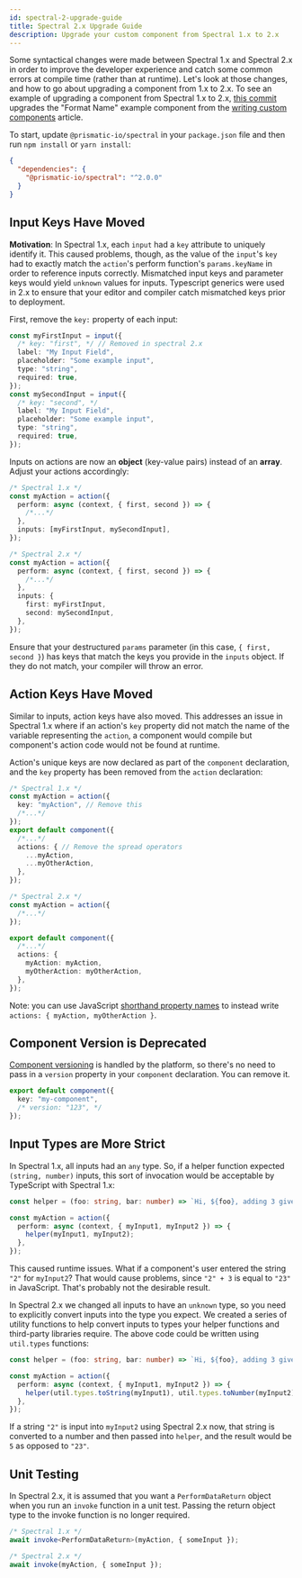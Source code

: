 ```yaml
---
id: spectral-2-upgrade-guide
title: Spectral 2.x Upgrade Guide
description: Upgrade your custom component from Spectral 1.x to 2.x
---
```


Some syntactical changes were made between Spectral 1.x and Spectral 2.x in order to improve the developer experience and catch some common errors at compile time (rather than at runtime).
Let's look at those changes, and how to go about upgrading a component from 1.x to 2.x.
To see an example of upgrading a component from Spectral 1.x to 2.x, [this commit](https://github.com/prismatic-io/examples/commit/411598bac4163c8a25b492a9275590b3fd7855a9) upgrades the "Format Name" example component from the [writing custom components](custom-components/writing-custom-components.mdx) article.

To start, update `@prismatic-io/spectral` in your `package.json` file and then run `npm install` or `yarn install`:

```json
{
  "dependencies": {
    "@prismatic-io/spectral": "^2.0.0"
  }
}
```

## Input Keys Have Moved

**Motivation**: In Spectral 1.x, each `input` had a `key` attribute to uniquely identify it.
This caused problems, though, as the value of the `input`'s `key` had to exactly match the `action`'s perform function's `params.keyName` in order to reference inputs correctly.
Mismatched input keys and parameter keys would yield `unknown` values for inputs.
Typescript generics were used in 2.x to ensure that your editor and compiler catch mismatched keys prior to deployment.

First, remove the `key:` property of each input:

```typescript {2,9}
const myFirstInput = input({
  /* key: "first", */ // Removed in spectral 2.x
  label: "My Input Field",
  placeholder: "Some example input",
  type: "string",
  required: true,
});
const mySecondInput = input({
  /* key: "second", */
  label: "My Input Field",
  placeholder: "Some example input",
  type: "string",
  required: true,
});
```

Inputs on actions are now an **object** (key-value pairs) instead of an **array**.
Adjust your actions accordingly:

```typescript {6,14-17}
/* Spectral 1.x */
const myAction = action({
  perform: async (context, { first, second }) => {
    /*...*/
  },
  inputs: [myFirstInput, mySecondInput],
});

/* Spectral 2.x */
const myAction = action({
  perform: async (context, { first, second }) => {
    /*...*/
  },
  inputs: {
    first: myFirstInput,
    second: mySecondInput,
  },
});
```

Ensure that your destructured `params` parameter (in this case, `{ first, second }`) has keys that match the keys you provide in the `inputs` object.
If they do not match, your compiler will throw an error.

## Action Keys Have Moved

Similar to inputs, action keys have also moved.
This addresses an issue in Spectral 1.x where if an action's `key` property did not match the name of the variable representing the `action`, a component would compile but component's action code would not be found at runtime.

Action's unique keys are now declared as part of the `component` declaration, and the `key` property has been removed from the `action` declaration:

```typescript {3,8-11,21-24}
/* Spectral 1.x */
const myAction = action({
  key: "myAction", // Remove this
  /*...*/
});
export default component({
  /*...*/
  actions: { // Remove the spread operators
    ...myAction,
    ...myOtherAction,
  },
});

/* Spectral 2.x */
const myAction = action({
  /*...*/
});

export default component({
  /*...*/
  actions: {
    myAction: myAction,
    myOtherAction: myOtherAction,
  },
});
```

Note: you can use JavaScript [shorthand property names](https://developer.mozilla.org/en-US/docs/Web/JavaScript/Reference/Operators/Object_initializer) to instead write `actions: { myAction, myOtherAction }`.

## Component Version is Deprecated

[Component versioning](components.mdx#component-versioning) is handled by the platform, so there's no need to pass in a `version` property in your `component` declaration.
You can remove it.

```typescript {3}
export default component({
  key: "my-component",
  /* version: "123", */
});
```

## Input Types are More Strict

In Spectral 1.x, all inputs had an `any` type.
So, if a helper function expected `(string, number)` inputs, this sort of invocation would be acceptable by TypeScript with Spectral 1.x:

```typescript
const helper = (foo: string, bar: number) => `Hi, ${foo}, adding 3 gives you ${bar + 3}`;

const myAction = action({
  perform: async (context, { myInput1, myInput2 }) => {
    helper(myInput1, myInput2);
  },
});
```

This caused runtime issues.
What if a component's user entered the string `"2"` for `myInput2`?
That would cause problems, since `"2" + 3` is equal to `"23"` in JavaScript.
That's probably not the desirable result.

In Spectral 2.x we changed all inputs to have an `unknown` type, so you need to explicitly convert inputs into the type you expect.
We created a series of utility functions to help convert inputs to types your helper functions and third-party libraries require.
The above code could be written using `util.types` functions:

```typescript
const helper = (foo: string, bar: number) => `Hi, ${foo}, adding 3 gives you ${bar + 3}`;

const myAction = action({
  perform: async (context, { myInput1, myInput2 }) => {
    helper(util.types.toString(myInput1), util.types.toNumber(myInput2));
  },
});
```

If a string `"2"` is input into `myInput2` using Spectral 2.x now, that string is converted to a number and then passed into `helper`, and the result would be `5` as opposed to `"23"`.

## Unit Testing

In Spectral 2.x, it is assumed that you want a `PerformDataReturn` object when you run an `invoke` function in a unit test.
Passing the return object type to the invoke function is no longer required.

```typescript
/* Spectral 1.x */
await invoke<PerformDataReturn>(myAction, { someInput });

/* Spectral 2.x */
await invoke(myAction, { someInput });
```
